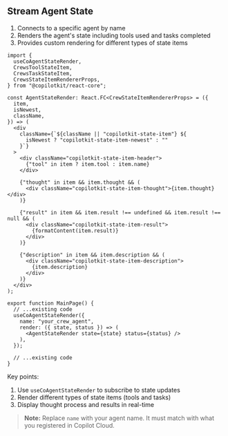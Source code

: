 ## Stream Agent State

1. Connects to a specific agent by name
2. Renders the agent's state including tools used and tasks completed
3. Provides custom rendering for different types of state items

```tsx title="main-page.tsx"
import {
  useCoAgentStateRender,
  CrewsToolStateItem,
  CrewsTaskStateItem,
  CrewsStateItemRendererProps,
} from "@copilotkit/react-core";

const AgentStateRender: React.FC<CrewStateItemRendererProps> = ({
  item,
  isNewest,
  className,
}) => (
  <div
    className={`${className || "copilotkit-state-item"} ${
      isNewest ? "copilotkit-state-item-newest" : ""
    }`}
  >
    <div className="copilotkit-state-item-header">
      {"tool" in item ? item.tool : item.name}
    </div>

    {"thought" in item && item.thought && (
      <div className="copilotkit-state-item-thought">{item.thought}</div>
    )}

    {"result" in item && item.result !== undefined && item.result !== null && (
      <div className="copilotkit-state-item-result">
        {formatContent(item.result)}
      </div>
    )}

    {"description" in item && item.description && (
      <div className="copilotkit-state-item-description">
        {item.description}
      </div>
    )}
  </div>
);

export function MainPage() {
  // ...existing code
  useCoAgentStateRender({
    name: "your_crew_agent",
    render: ({ state, status }) => (
      <AgentStateRender state={state} status={status} />
    ),
  });

  // ...existing code
}
```

Key points:

1. Use `useCoAgentStateRender` to subscribe to state updates
2. Render different types of state items (tools and tasks)
3. Display thought process and results in real-time

> **Note:** Replace `name` with your agent name. It must match with what you registered in Copilot Cloud.
